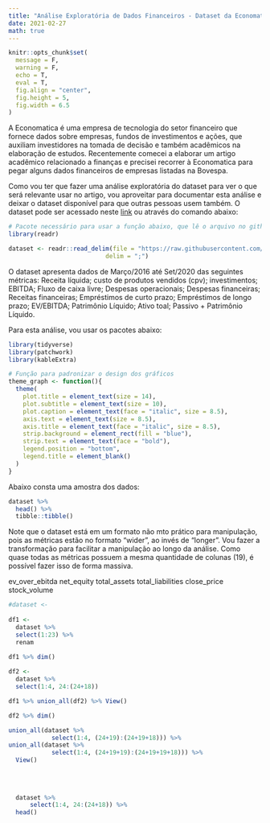 ```yaml
---
title: "Análise Exploratória de Dados Financeiros - Dataset da Economatica"
date: 2021-02-27
math: true
---
```


```r
knitr::opts_chunk$set(
  message = F,
  warning = F,
  echo = T,
  eval = T,
  fig.align = "center",
  fig.height = 5,
  fig.width = 6.5
)
```

A Economatica é uma empresa de tecnologia do setor financeiro que fornece dados sobre empresas, fundos de investimentos e ações, que auxiliam investidores na tomada de decisão e também acadêmicos na elaboração de estudos. Recentemente comecei a elaborar um artigo acadêmico relacionado a finanças e precisei recorrer à Economatica para pegar alguns dados financeiros de empresas listadas na Bovespa.

Como vou ter que fazer uma análise exploratória do dataset para ver o que será relevante usar no artigo, vou aproveitar para documentar esta análise e deixar o dataset disponível para que outras pessoas usem também. O dataset pode ser acessado neste [link](https://github.com/FranciscoPiccolo/franciscopiccolo.github.io/tree/master/datasets/2021-02-27-dataset_economatica) ou através do comando abaixo:

```r
# Pacote necessário para usar a função abaixo, que lê o arquivo no github
library(readr)

dataset <- readr::read_delim(file = "https://raw.githubusercontent.com/FranciscoPiccolo/franciscopiccolo.github.io/master/datasets/2021-02-27-dataset_economatica/economatica_dataset_original.csv",
                           delim = ";")
```

O dataset apresenta dados de Março/2016 até Set/2020 das seguintes métricas: Receita líquida; custo de produtos vendidos (cpv); investimentos; EBITDA; Fluxo de caixa livre; Despesas operacionais; Despesas financeiras; Receitas financeiras; Empréstimos de curto prazo; Empréstimos de longo prazo; EV/EBITDA; Patrimônio Líquido; Ativo toal; Passivo + Patrimônio Líquido.

Para esta análise, vou usar os pacotes abaixo:

```r
library(tidyverse)
library(patchwork)
library(kableExtra)

# Função para padronizar o design dos gráficos
theme_graph <- function(){
  theme(
    plot.title = element_text(size = 14),
    plot.subtitle = element_text(size = 10),
    plot.caption = element_text(face = "italic", size = 8.5),
    axis.text = element_text(size = 8.5),
    axis.title = element_text(face = "italic", size = 8.5),
    strip.background = element_rect(fill = "blue"),
    strip.text = element_text(face = "bold"),
    legend.position = "bottom",
    legend.title = element_blank()
  )
}
```

Abaixo consta uma amostra dos dados:

```r
dataset %>% 
  head() %>%
  tibble::tibble()
```

Note que o dataset está em um formato não mto prático para manipulação, pois as métricas estão no formato "wider", ao invés de "longer". Vou fazer a transformação para facilitar a manipulação ao longo da análise. Como quase todas as métricas possuem a mesma quantidade de colunas (19), é possível fazer isso de forma massiva.

ev_over_ebitda	net_equity	total_assets	total_liabilities	close_price	stock_volume


```r
#dataset <- 
  
df1 <- 
  dataset %>% 
  select(1:23) %>% 
  renam

df1 %>% dim()
  
df2 <-
  dataset %>%
  select(1:4, 24:(24+18))

df1 %>% union_all(df2) %>% View()

df2 %>% dim()

union_all(dataset %>% 
            select(1:4, (24+19):(24+19+18))) %>% 
union_all(dataset %>% 
            select(1:4, (24+19+19):(24+19+19+18))) %>% 
  View()
  
  
  
  
  dataset %>% 
      select(1:4, 24:(24+18)) %>% 
  head()
```





